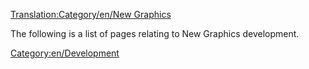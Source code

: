 [[Translation:Category/en/New Graphics]]

The following is a list of pages relating to New Graphics development.

[[Category:en/Development]]